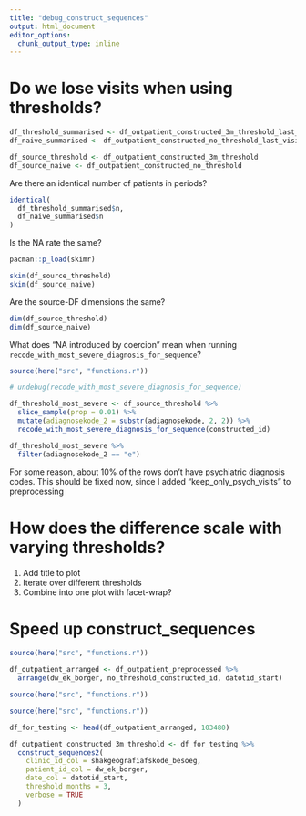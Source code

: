 ```yaml
---
title: "debug_construct_sequences"
output: html_document
editor_options: 
  chunk_output_type: inline
---
```


# Do we lose visits when using thresholds?

```r
df_threshold_summarised <- df_outpatient_constructed_3m_threshold_last_visit_only
df_naive_summarised <- df_outpatient_constructed_no_threshold_last_visit_only

df_source_threshold <- df_outpatient_constructed_3m_threshold
df_source_naive <- df_outpatient_constructed_no_threshold
```


Are there an identical number of patients in periods?
```r
identical(
  df_threshold_summarised$n,
  df_naive_summarised$n
)
```

Is the NA rate the same?
```r
pacman::p_load(skimr)

skim(df_source_threshold)
skim(df_source_naive)
```

Are the source-DF dimensions the same?
```r
dim(df_source_threshold)
dim(df_source_naive)
```

What does "NA introduced by coercion" mean when running `recode_with_most_severe_diagnosis_for_sequence`?

```r
source(here("src", "functions.r"))

# undebug(recode_with_most_severe_diagnosis_for_sequence)

df_threshold_most_severe <- df_source_threshold %>%
  slice_sample(prop = 0.01) %>%
  mutate(adiagnosekode_2 = substr(adiagnosekode, 2, 2)) %>%
  recode_with_most_severe_diagnosis_for_sequence(constructed_id)

df_threshold_most_severe %>%
  filter(adiagnosekode_2 == "e")
```

For some reason, about 10% of the rows don't have psychiatric diagnosis codes. This should be fixed now, since I added "keep_only_psych_visits" to preprocessing


# How does the difference scale with varying thresholds?
1. Add title to plot
2. Iterate over different thresholds
3. Combine into one plot with facet-wrap?

# Speed up construct_sequences
```r
source(here("src", "functions.r"))

df_outpatient_arranged <- df_outpatient_preprocessed %>%
  arrange(dw_ek_borger, no_threshold_constructed_id, datotid_start)
```

```r
source(here("src", "functions.r"))
```


```r
source(here("src", "functions.r"))

df_for_testing <- head(df_outpatient_arranged, 103480)

df_outpatient_constructed_3m_threshold <- df_for_testing %>%
  construct_sequences2(
    clinic_id_col = shakgeografiafskode_besoeg,
    patient_id_col = dw_ek_borger,
    date_col = datotid_start,
    threshold_months = 3,
    verbose = TRUE
  )
```

